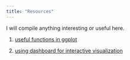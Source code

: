 ```yaml
---
title: "Resources"
---
```


I will compile anything interesting or useful here.

1. [useful functions in ggplot](ggplot.html) 

2. [using dashboard for interactive visualization](dashboard.html)